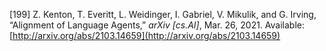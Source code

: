 \[199\]	Z. Kenton, T. Everitt, L. Weidinger, I. Gabriel, V. Mikulik, and G. Irving, “Alignment of Language Agents,” *arXiv \[cs.AI\]*, Mar. 26, 2021\. Available: [http://arxiv.org/abs/2103.14659](http://arxiv.org/abs/2103.14659)